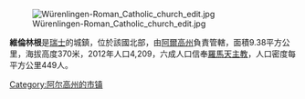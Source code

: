 [[Image:Würenlingen-Roman_Catholic_church_edit.jpg|right]]

'''維倫林根'''是[[瑞士|瑞士]]的城鎮，位於該國北部，由[[阿爾高州|阿爾高州]]負責管轄，面積9.38平方公里，海拔高度370米，2012年人口4,209，六成人口信奉[[羅馬天主教|羅馬天主教]]，人口密度每平方公里449人。

{{Switzerland-geo-stub}}
[[Category:阿尔高州的市镇|Category:阿尔高州的市镇]]